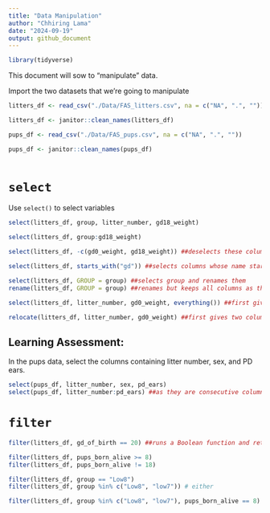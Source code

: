```yaml
---
title: "Data Manipulation"
author: "Chhiring Lama"
date: "2024-09-19"
output: github_document
---
```


```r
library(tidyverse)
```

This document will sow to "manipulate" data.

Import the two datasets that we're going to manipulate

```r
litters_df <- read_csv("./Data/FAS_litters.csv", na = c("NA", ".", ""))

litters_df <- janitor::clean_names(litters_df)

pups_df <- read_csv("./Data/FAS_pups.csv", na = c("NA", ".", ""))

pups_df <- janitor::clean_names(pups_df)
                       
```

# `select`

Use `select()` to select variables

```r
select(litters_df, group, litter_number, gd18_weight)
```

```r
select(litters_df, group:gd18_weight)
```

```r
select(litters_df, -c(gd0_weight, gd18_weight)) ##deselects these columns
```

```r
select(litters_df, starts_with("gd")) ##selects columns whose name start with gd_
```

```r
select(litters_df, GROUP = group) ##selects group and renames them
rename(litters_df, GROUP = group) ##renames but keeps all columns as they are 

select(litters_df, litter_number, gd0_weight, everything()) ##first gives two columns and then everything else

relocate(litters_df, litter_number, gd0_weight) ##first gives two columns and then everything else
```

## Learning Assessment: 

In the pups data, select the columns containing litter number, sex, and PD ears.
```r
select(pups_df, litter_number, sex, pd_ears) 
select(pups_df, litter_number:pd_ears) ##as they are consecutive columns
```

# `filter`

```r
filter(litters_df, gd_of_birth == 20) ##runs a Boolean function and returns rows that match this criterion
```

```r
filter(litters_df, pups_born_alive >= 8) 
filter(litters_df, pups_born_alive != 18) 
```


```r
filter(litters_df, group == "Low8") 
filter(litters_df, group %in% c("Low8", "low7")) # either
```

```r
filter(litters_df, group %in% c("Low8", "low7"), pups_born_alive == 8) ##true for group and for pups born alive
```



